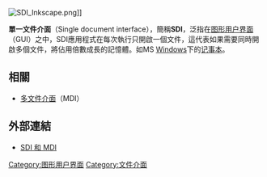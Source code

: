 {{NoteTA|G1=IT}}

{{Expand English}}

[[File:SDI_Inkscape.png|thumb]]]]

'''單一文件介面'''（Single document interface），簡稱'''SDI'''，泛指在[[图形用户界面|图形用户界面]]（GUI）之中，SDI應用程式在每次執行只開啟一個文件，這代表如果需要同時開啟多個文件，將佔用倍數成長的記憶體。如MS [[Windows|Windows]]下的[[记事本|记事本]]。

==相關==
* [[多文件介面|多文件介面]]（MDI）

==外部連結==
* [http://msdn.microsoft.com/zh-tw/library/b2kye6c4.aspx SDI 和 MDI]{{Wayback|url=http://msdn.microsoft.com/zh-tw/library/b2kye6c4.aspx |date=20181212122315 }}

{{compu-stub}}
[[Category:图形用户界面|Category:图形用户界面]]
[[Category:文件介面|Category:文件介面]]